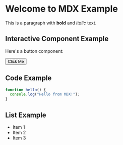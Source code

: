 # Welcome to MDX Example

This is a paragraph with **bold** and _italic_ text.

## Interactive Component Example

Here's a button component:

<button className="bg-blue-500 hover:bg-blue-700 text-white font-bold py-2 px-4 rounded">
  Click Me
</button>

## Code Example

```javascript
function hello() {
  console.log("Hello from MDX!");
}
```

## List Example

- Item 1
- Item 2
- Item 3
